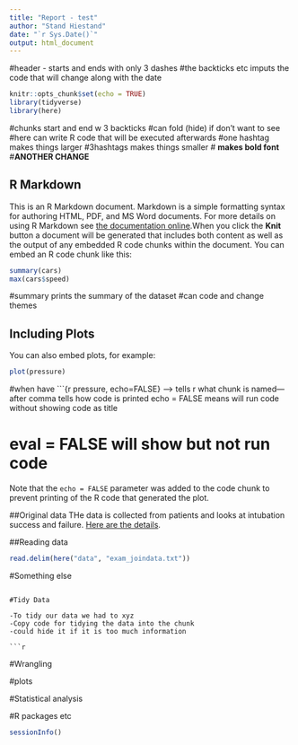 ```yaml
--- 
title: "Report - test"
author: "Stand Hiestand"
date: "`r Sys.Date()`"
output: html_document
---
```

#header - starts and ends with only 3 dashes
#the backticks etc imputs the code that will change along with the date

```r
knitr::opts_chunk$set(echo = TRUE)
library(tidyverse)
library(here)
```
#chunks start and end w 3 backticks
#can fold (hide) if don't want to see
#here can write R code that will be executed afterwards
#one hashtag makes things larger
#3hashtags makes things smaller
# **makes bold font**
#**ANOTHER CHANGE**


## R Markdown

This is an R Markdown document. Markdown is a simple formatting syntax for authoring HTML, PDF, and MS Word documents. For more details on using R Markdown see [the documentation online](http://rmarkdown.rstudio.com).When you click the **Knit** button a document will be generated that includes both content as well as the output of any embedded R code chunks within the document. You can embed an R code chunk like this:

```r
summary(cars)
max(cars$speed)

```


#summary prints the summary of the dataset
#can code and change themes


## Including Plots

You can also embed plots, for example:

```r
plot(pressure)
```

#when have ```{r pressure, echo=FALSE} --> tells r what chunk is named--- after comma tells how code is printed echo = FALSE means will run code without showing code as title 

# eval = FALSE will show but not run code

Note that the `echo = FALSE` parameter was added to the code chunk to prevent printing of the R code that generated the plot.

##Original data
THe data is collected from patients and looks at intubation success and failure. [Here are the details](data/codebook.html).

##Reading data
```r
read.delim(here("data", "exam_joindata.txt"))

```

#Something else

```

#Tidy Data

-To tidy our data we had to xyz
-Copy code for tidying the data into the chunk 
-could hide it if it is too much information

```r

```

#Wrangling

#plots

#Statistical analysis

#R packages etc
```r
sessionInfo()
```

